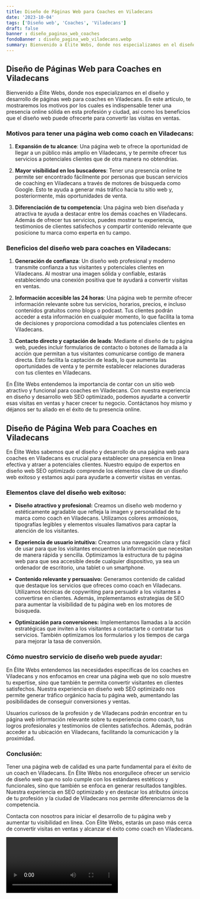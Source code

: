 ```yaml
---
title: Diseño de Páginas Web para Coaches en Viladecans
date: '2023-10-04'
tags: ['Diseño web', 'Coaches', 'Viladecans']
draft: false
banner : diseño_paginas_web_coaches
fondoBanner : diseño_pagina_web_viladecans.webp
summary: Bienvenido a Élite Webs, donde nos especializamos en el diseño y desarrollo de páginas web para coaches en Viladecans. En este artículo, te mostraremos los motivos por los cuales es indispensable tener una presencia online sólida en esta profesión y ciudad, así como los beneficios que el diseño web puede ofrecerte para convertir las visitas en ventas.
---
```


## Diseño de Páginas Web para Coaches en Viladecans

Bienvenido a Élite Webs, donde nos especializamos en el diseño y desarrollo de páginas web para coaches en Viladecans. En este artículo, te mostraremos los motivos por los cuales es indispensable tener una presencia online sólida en esta profesión y ciudad, así como los beneficios que el diseño web puede ofrecerte para convertir las visitas en ventas.

### Motivos para tener una página web como coach en Viladecans:

1. **Expansión de tu alcance**: Una página web te ofrece la oportunidad de llegar a un público más amplio en Viladecans, y te permite ofrecer tus servicios a potenciales clientes que de otra manera no obtendrías.

2. **Mayor visibilidad en los buscadores**: Tener una presencia online te permite ser encontrado fácilmente por personas que buscan servicios de coaching en Viladecans a través de motores de búsqueda como Google. Esto te ayuda a generar más tráfico hacia tu sitio web y, posteriormente, más oportunidades de venta.

3. **Diferenciación de tu competencia**: Una página web bien diseñada y atractiva te ayuda a destacar entre los demás coaches en Viladecans. Además de ofrecer tus servicios, puedes mostrar tu experiencia, testimonios de clientes satisfechos y compartir contenido relevante que posicione tu marca como experta en tu campo.

### Beneficios del diseño web para coaches en Viladecans:

1. **Generación de confianza**: Un diseño web profesional y moderno transmite confianza a tus visitantes y potenciales clientes en Viladecans. Al mostrar una imagen sólida y confiable, estarás estableciendo una conexión positiva que te ayudará a convertir visitas en ventas.

2. **Información accesible las 24 horas**: Una página web te permite ofrecer información relevante sobre tus servicios, horarios, precios, e incluso contenidos gratuitos como blogs o podcast. Tus clientes podrán acceder a esta información en cualquier momento, lo que facilita la toma de decisiones y proporciona comodidad a tus potenciales clientes en Viladecans.

3. **Contacto directo y captación de leads**: Mediante el diseño de tu página web, puedes incluir formularios de contacto o botones de llamada a la acción que permitan a tus visitantes comunicarse contigo de manera directa. Esto facilita la captación de leads, lo que aumenta las oportunidades de venta y te permite establecer relaciones duraderas con tus clientes en Viladecans.

En Élite Webs entendemos la importancia de contar con un sitio web atractivo y funcional para coaches en Viladecans. Con nuestra experiencia en diseño y desarrollo web SEO optimizado, podemos ayudarte a convertir esas visitas en ventas y hacer crecer tu negocio. Contáctanos hoy mismo y déjanos ser tu aliado en el éxito de tu presencia online.

<GifSeo />

<Cta />

## Diseño de Página Web para Coaches en Viladecans

En Élite Webs sabemos que el diseño y desarrollo de una página web para coaches en Viladecans es crucial para establecer una presencia en línea efectiva y atraer a potenciales clientes. Nuestro equipo de expertos en diseño web SEO optimizado comprende los elementos clave de un diseño web exitoso y estamos aquí para ayudarte a convertir visitas en ventas.

### Elementos clave del diseño web exitoso:

- **Diseño atractivo y profesional:** Creamos un diseño web moderno y estéticamente agradable que refleja la imagen y personalidad de tu marca como coach en Viladecans. Utilizamos colores armoniosos, tipografías legibles y elementos visuales llamativos para captar la atención de los visitantes.

- **Experiencia de usuario intuitiva:** Creamos una navegación clara y fácil de usar para que los visitantes encuentren la información que necesitan de manera rápida y sencilla. Optimizamos la estructura de tu página web para que sea accesible desde cualquier dispositivo, ya sea un ordenador de escritorio, una tablet o un smartphone.

- **Contenido relevante y persuasivo:** Generamos contenido de calidad que destaque los servicios que ofreces como coach en Viladecans. Utilizamos técnicas de copywriting para persuadir a los visitantes a convertirse en clientes. Además, implementamos estrategias de SEO para aumentar la visibilidad de tu página web en los motores de búsqueda.

- **Optimización para conversiones:** Implementamos llamadas a la acción estratégicas que inviten a los visitantes a contactarte o contratar tus servicios. También optimizamos los formularios y los tiempos de carga para mejorar la tasa de conversión.

### Cómo nuestro servicio de diseño web puede ayudar:

En Élite Webs entendemos las necesidades específicas de los coaches en Viladecans y nos enfocamos en crear una página web que no solo muestre tu expertise, sino que también te permita convertir visitantes en clientes satisfechos. Nuestra experiencia en diseño web SEO optimizado nos permite generar tráfico orgánico hacia tu página web, aumentando las posibilidades de conseguir conversiones y ventas.

Usuarios curiosos de la profesión y de Viladecans podrán encontrar en tu página web información relevante sobre tu experiencia como coach, tus logros profesionales y testimonios de clientes satisfechos. Además, podrán acceder a tu ubicación en Viladecans, facilitando la comunicación y la proximidad.

### Conclusión:

Tener una página web de calidad es una parte fundamental para el éxito de un coach en Viladecans. En Élite Webs nos enorgullece ofrecer un servicio de diseño web que no solo cumple con los estándares estéticos y funcionales, sino que también se enfoca en generar resultados tangibles. Nuestra experiencia en SEO optimizado y en destacar los atributos únicos de tu profesión y la ciudad de Viladecans nos permite diferenciarnos de la competencia.

Contacta con nosotros para iniciar el desarrollo de tu página web y aumentar tu visibilidad en línea. Con Élite Webs, estarás un paso más cerca de convertir visitas en ventas y alcanzar el éxito como coach en Viladecans.

<Video />

<CtaBot job='Coaches' city='Viladecans'/>

<Gmaps query='Viladecans+españa+maps' />